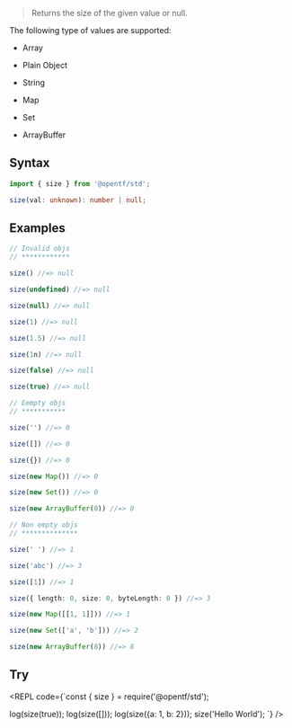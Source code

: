 
> Returns the size of the given value or null.

<Callout type="info">
The following type of values are supported:

- Array

- Plain Object

- String

- Map

- Set

- ArrayBuffer
</Callout>

## Syntax

```ts
import { size } from '@opentf/std';

size(val: unknown): number | null;
```

## Examples

```ts
// Invalid objs
// ************

size() //=> null

size(undefined) //=> null

size(null) //=> null

size(1) //=> null

size(1.5) //=> null

size(1n) //=> null

size(false) //=> null

size(true) //=> null

// Eempty objs
// ***********

size('') //=> 0

size([]) //=> 0

size({}) //=> 0

size(new Map()) //=> 0

size(new Set()) //=> 0

size(new ArrayBuffer(0)) //=> 0

// Non empty objs
// **************

size(' ') //=> 1

size('abc') //=> 3

size([1]) //=> 1

size({ length: 0, size: 0, byteLength: 0 }) //=> 3

size(new Map([[1, 1]])) //=> 1

size(new Set(['a', 'b'])) //=> 2

size(new ArrayBuffer(8)) //=> 8
```

## Try

<REPL code={`const { size } = require('@opentf/std');

log(size(true));
log(size([]));
log(size({a: 1, b: 2}));
size('Hello World');
`} />